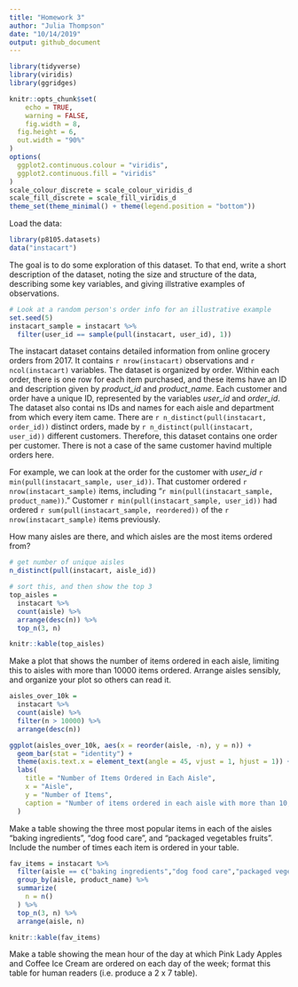 ```yaml
---
title: "Homework 3"
author: "Julia Thompson"
date: "10/14/2019"
output: github_document
---
```


```r
library(tidyverse)
library(viridis)
library(ggridges)

knitr::opts_chunk$set(
	echo = TRUE,
	warning = FALSE,
	fig.width = 8, 
  fig.height = 6,
  out.width = "90%"
)
options(
  ggplot2.continuous.colour = "viridis",
  ggplot2.continuous.fill = "viridis"
)
scale_colour_discrete = scale_colour_viridis_d
scale_fill_discrete = scale_fill_viridis_d
theme_set(theme_minimal() + theme(legend.position = "bottom"))
```

Load the data:

```r
library(p8105.datasets)
data("instacart")
```

The goal is to do some exploration of this dataset. To that end, write a short description of the dataset, noting the size and structure of the data, describing some key variables, and giving illstrative examples of observations. 

```r
# Look at a random person's order info for an illustrative example
set.seed(5)
instacart_sample = instacart %>% 
  filter(user_id == sample(pull(instacart, user_id), 1)) 
```

The instacart dataset contains detailed information from online grocery orders from 2017. It contains `r nrow(instacart)` observations and `r ncol(instacart)` variables. The dataset is organized by order. Within each order, there is one row for each item purchased, and these items have  an ID and description given by _product_id_ and _product_name_. Each customer and order have a unique ID, represented by the variables _user_id_ and _order_id_. The dataset also contai
ns IDs and names for each aisle and department from which every item came. There are `r n_distinct(pull(instacart, order_id))` distinct orders, made by `r n_distinct(pull(instacart, user_id))` different customers. Therefore, this dataset contains one order per customer. There is not a case of the same customer havind multiple orders here. 

For example, we can look at the order for the customer with _user_id_ `r min(pull(instacart_sample, user_id))`. That customer ordered `r nrow(instacart_sample)` items, including "`r min(pull(instacart_sample, product_name))`." Customer `r min(pull(instacart_sample, user_id))` had ordered `r sum(pull(instacart_sample, reordered))` of the `r nrow(instacart_sample)` items previously. 

How many aisles are there, and which aisles are the most items ordered from?

```r
# get number of unique aisles
n_distinct(pull(instacart, aisle_id))

# sort this, and then show the top 3
top_aisles = 
  instacart %>% 
  count(aisle) %>% 
  arrange(desc(n)) %>% 
  top_n(3, n)

knitr::kable(top_aisles)
```

Make a plot that shows the number of items ordered in each aisle, limiting this to aisles with more than 10000 items ordered. Arrange aisles sensibly, and organize your plot so others can read it.

```r
aisles_over_10k = 
  instacart %>% 
  count(aisle) %>% 
  filter(n > 10000) %>% 
  arrange(desc(n))

ggplot(aisles_over_10k, aes(x = reorder(aisle, -n), y = n)) +
  geom_bar(stat = "identity") +
  theme(axis.text.x = element_text(angle = 45, vjust = 1, hjust = 1)) +
  labs(
    title = "Number of Items Ordered in Each Aisle",
    x = "Aisle",
    y = "Number of Items",
    caption = "Number of items ordered in each aisle with more than 10,000 items ordered"
  )
```

Make a table showing the three most popular items in each of the aisles “baking ingredients”, “dog food care”, and “packaged vegetables fruits”. Include the number of times each item is ordered in your table.

```r
fav_items = instacart %>% 
  filter(aisle == c("baking ingredients","dog food care","packaged vegetables fruits")) %>% 
  group_by(aisle, product_name) %>% 
  summarize(
    n = n()
  ) %>% 
  top_n(3, n) %>% 
  arrange(aisle, n)

knitr::kable(fav_items)
```


Make a table showing the mean hour of the day at which Pink Lady Apples and Coffee Ice Cream are ordered on each day of the week; format this table for human readers (i.e. produce a 2 x 7 table).

```r

```

